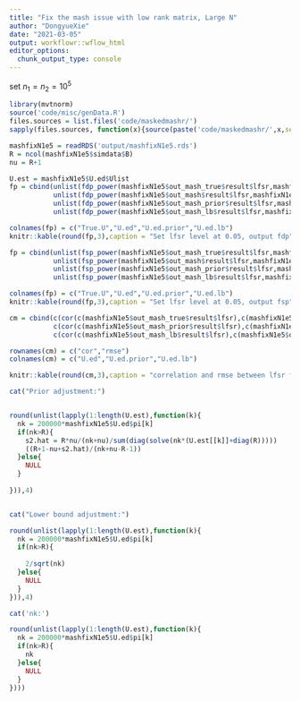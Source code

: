 ```yaml
---
title: "Fix the mash issue with low rank matrix, Large N"
author: "DongyueXie"
date: "2021-03-05"
output: workflowr::wflow_html
editor_options:
  chunk_output_type: console
---
```


set $n_1=n_2=10^5$

```r
library(mvtnorm)
source('code/misc/genData.R')
files.sources = list.files('code/maskedmashr/')
sapply(files.sources, function(x){source(paste('code/maskedmashr/',x,sep=''))})
```



```r
mashfixN1e5 = readRDS('output/mashfixN1e5.rds')
R = ncol(mashfixN1e5$simdata$B)
nu = R+1
```

```r
U.est = mashfixN1e5$U.ed$Ulist
fp = cbind(unlist(fdp_power(mashfixN1e5$out_mash_true$result$lfsr,mashfixN1e5$simdata$B)),
           unlist(fdp_power(mashfixN1e5$out_mash$result$lfsr,mashfixN1e5$simdata$B)),
           unlist(fdp_power(mashfixN1e5$out_mash_prior$result$lfsr,mashfixN1e5$simdata$B)),
           unlist(fdp_power(mashfixN1e5$out_mash_lb$result$lfsr,mashfixN1e5$simdata$B)))

colnames(fp) = c("True.U","U.ed","U.ed.prior","U.ed.lb")
knitr::kable(round(fp,3),caption = "Set lfsr level at 0.05, output fdp")

fp = cbind(unlist(fsp_power(mashfixN1e5$out_mash_true$result$lfsr,mashfixN1e5$simdata$Bhat,mashfixN1e5$simdata$B)),
           unlist(fsp_power(mashfixN1e5$out_mash$result$lfsr,mashfixN1e5$simdata$Bhat,mashfixN1e5$simdata$B)),
           unlist(fsp_power(mashfixN1e5$out_mash_prior$result$lfsr,mashfixN1e5$simdata$Bhat,mashfixN1e5$simdata$B)),
           unlist(fsp_power(mashfixN1e5$out_mash_lb$result$lfsr,mashfixN1e5$simdata$Bhat,mashfixN1e5$simdata$B)))

colnames(fp) = c("True.U","U.ed","U.ed.prior","U.ed.lb")
knitr::kable(round(fp,3),caption = "Set lfsr level at 0.05, output fsp")

cm = cbind(c(cor(c(mashfixN1e5$out_mash_true$result$lfsr),c(mashfixN1e5$out_mash$result$lfsr)),rmse(c(mashfixN1e5$out_mash_true$result$lfsr),c(mashfixN1e5$out_mash$result$lfsr))),
           c(cor(c(mashfixN1e5$out_mash_prior$result$lfsr),c(mashfixN1e5$out_mash$result$lfsr)),rmse(c(mashfixN1e5$out_mash_prior$result$lfsr),c(mashfixN1e5$out_mash$result$lfsr))),
           c(cor(c(mashfixN1e5$out_mash_lb$result$lfsr),c(mashfixN1e5$out_mash$result$lfsr)),rmse(c(mashfixN1e5$out_mash_lb$result$lfsr),c(mashfixN1e5$out_mash$result$lfsr))))

rownames(cm) = c("cor","rmse")
colnames(cm) = c("U.ed","U.ed.prior","U.ed.lb")

knitr::kable(round(cm,3),caption = "correlation and rmse between lfsr from model with true U and model with estimated U")

cat("Prior adjustment:")


round(unlist(lapply(1:length(U.est),function(k){
  nk = 200000*mashfixN1e5$U.ed$pi[k]
  if(nk>R){
    s2.hat = R*nu/(nk+nu)/sum(diag(solve(nk*(U.est[[k]]+diag(R)))))
    ((R+1-nu+s2.hat)/(nk+nu-R-1))
  }else{
    NULL
  }
  
})),4)


cat("Lower bound adjustment:")

round(unlist(lapply(1:length(U.est),function(k){
  nk = 200000*mashfixN1e5$U.ed$pi[k]
  if(nk>R){
    
    2/sqrt(nk)
  }else{
    NULL
  }
})),4)

cat('nk:')

round(unlist(lapply(1:length(U.est),function(k){
  nk = 200000*mashfixN1e5$U.ed$pi[k]
  if(nk>R){
    nk
  }else{
    NULL
  }
})))

```

